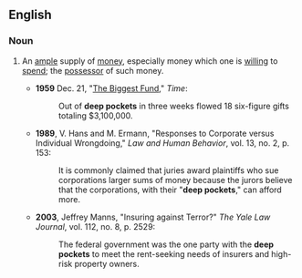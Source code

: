 ==English==

===Noun===
{{en-plural noun|sg=deep pocket}}

# {{lb|en|idiomatic}} An [[ample]] supply of [[money]], especially money which one is [[willing]] to [[spend]]; the [[possessor]] of such money.
#* '''1959''' Dec. 21, "[http://www.time.com/time/magazine/article/0,9171,865151,00.html The Biggest Fund]," ''Time'':
#*: Out of '''deep pockets''' in three weeks flowed 18 six-figure gifts totaling $3,100,000.
#* '''1989''', V. Hans and M. Ermann, "Responses to Corporate versus Individual Wrongdoing," ''Law and Human Behavior'', vol. 13, no. 2, p. 153:
#*: It is commonly claimed that juries award plaintiffs who sue corporations larger sums of money because the jurors believe that the corporations, with their "'''deep pockets'''," can afford more.
#* '''2003''', Jeffrey Manns, "Insuring against Terror?" ''The Yale Law Journal'', vol. 112, no. 8, p. 2529:
#*: The federal government was the one party with the '''deep pockets''' to meet the rent-seeking needs of insurers and high-risk property owners.